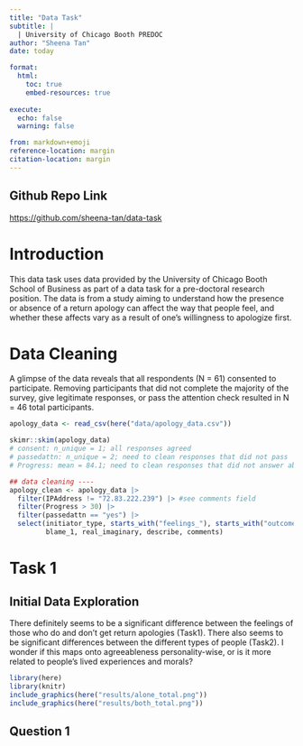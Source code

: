 ```yaml
---
title: "Data Task"
subtitle: |
  | University of Chicago Booth PREDOC
author: "Sheena Tan"
date: today

format:
  html:
    toc: true
    embed-resources: true
    
execute:
  echo: false
  warning: false

from: markdown+emoji 
reference-location: margin
citation-location: margin
---
```


::: {.callout-tip icon=false}

## Github Repo Link

[https://github.com/sheena-tan/data-task](https://github.com/sheena-tan/data-task)

:::

# Introduction

This data task uses data provided by the University of Chicago Booth School of Business as part of a data task for a pre-doctoral research position. The data is from a study aiming to understand how the presence or absence of a return apology can affect the way that people feel, and whether these affects vary as a result of one's willingness to apologize first.

# Data Cleaning

A glimpse of the data reveals that all respondents (N = 61) consented to participate. Removing participants that did not complete the majority of the survey, give legitimate responses, or pass the attention check resulted in N = 46 total participants.  

```r
apology_data <- read_csv(here("data/apology_data.csv"))

skimr::skim(apology_data)
# consent: n_unique = 1; all responses agreed
# passedattn: n_unique = 2; need to clean responses that did not pass
# Progress: mean = 84.1; need to clean responses that did not answer about feelings

## data cleaning ----
apology_clean <- apology_data |>
  filter(IPAddress != "72.83.222.239") |> #see comments field
  filter(Progress > 30) |>
  filter(passedattn == "yes") |>
  select(initiator_type, starts_with("feelings_"), starts_with("outcome_"),
         blame_1, real_imaginary, describe, comments)
```

# Task 1

## Initial Data Exploration

There definitely seems to be a significant difference between the feelings of those who do and don't get return apologies (Task1). There also seems to be significant differences between the different types of people (Task2). I wonder if this maps onto agreeableness personality-wise, or is it more related to people's lived experiences and morals?

```r
library(here)
library(knitr)
include_graphics(here("results/alone_total.png"))
include_graphics(here("results/both_total.png"))
```

## Question 1



